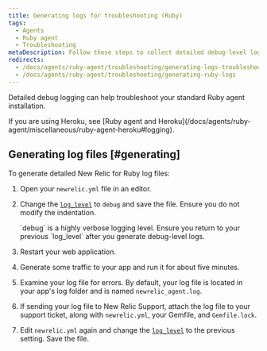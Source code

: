 ```yaml
---
title: Generating logs for troubleshooting (Ruby)
tags:
  - Agents
  - Ruby agent
  - Troubleshooting
metaDescription: Follow these steps to collect detailed debug-level logging from the New Relic Ruby agent.
redirects:
  - /docs/agents/ruby-agent/troubleshooting/generating-logs-troubleshooting-ruby
  - /docs/agents/ruby-agent/troubleshooting/generating-ruby-logs
---
```


Detailed debug logging can help troubleshoot your standard Ruby agent installation.

<Callout variant="important">
  If you are using Heroku, see [Ruby agent and Heroku](/docs/agents/ruby-agent/miscellaneous/ruby-agent-heroku#logging).
</Callout>

## Generating log files [#generating]

To generate detailed New Relic for Ruby log files:

1. Open your `newrelic.yml` file in an editor.
2. Change the [`log_level`](/docs/agents/ruby-agent/installation-configuration/ruby-agent-configuration#log_level) to `debug` and save the file. Ensure you do not modify the indentation.

   <Callout variant="important">
     `debug` is a highly verbose logging level. Ensure you return to your previous `log_level` after you generate debug-level logs.
   </Callout>
3. Restart your web application.
4. Generate some traffic to your app and run it for about five minutes.
5. Examine your log file for errors. By default, your log file is located in your app's log folder and is named `newrelic_agent.log`.
6. If sending your log file to New Relic Support, attach the log file to your support ticket, along with `newrelic.yml`, your Gemfile, and `Gemfile.lock`.
7. Edit `newrelic.yml` again and change the [`log_level`](/docs/agents/ruby-agent/installation-configuration/ruby-agent-configuration#log_level) to the previous setting. Save the file.
